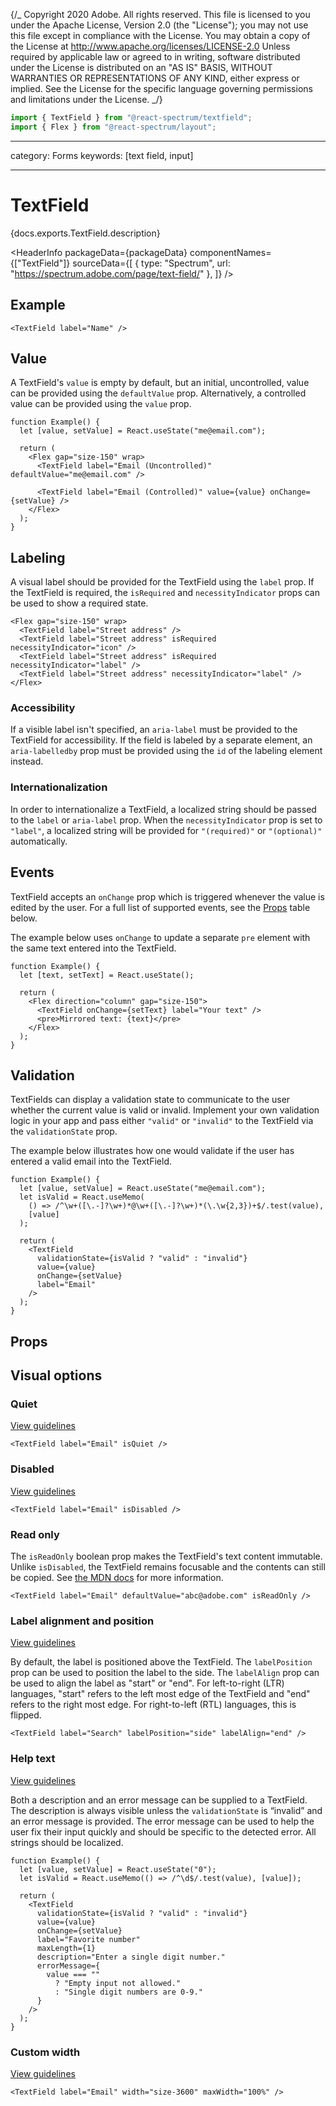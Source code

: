 {/_ Copyright 2020 Adobe. All rights reserved.
This file is licensed to you under the Apache License, Version 2.0 (the "License");
you may not use this file except in compliance with the License. You may obtain a copy
of the License at http://www.apache.org/licenses/LICENSE-2.0
Unless required by applicable law or agreed to in writing, software distributed under
the License is distributed on an "AS IS" BASIS, WITHOUT WARRANTIES OR REPRESENTATIONS
OF ANY KIND, either express or implied. See the License for the specific language
governing permissions and limitations under the License. _/}



```jsx import
import { TextField } from "@react-spectrum/textfield";
import { Flex } from "@react-spectrum/layout";
```

---

category: Forms
keywords: [text field, input]

---

# TextField

<PageDescription>{docs.exports.TextField.description}</PageDescription>

<HeaderInfo
  packageData={packageData}
  componentNames={["TextField"]}
  sourceData={[
    { type: "Spectrum", url: "https://spectrum.adobe.com/page/text-field/" },
  ]}
/>

## Example

```tsx example
<TextField label="Name" />
```

## Value

A TextField's `value` is empty by default, but an initial, uncontrolled, value can be provided using the `defaultValue` prop.
Alternatively, a controlled value can be provided using the `value` prop.

```tsx example
function Example() {
  let [value, setValue] = React.useState("me@email.com");

  return (
    <Flex gap="size-150" wrap>
      <TextField label="Email (Uncontrolled)" defaultValue="me@email.com" />

      <TextField label="Email (Controlled)" value={value} onChange={setValue} />
    </Flex>
  );
}
```

## Labeling

A visual label should be provided for the TextField using the `label` prop. If the TextField is required, the `isRequired` and
`necessityIndicator` props can be used to show a required state.

```tsx example
<Flex gap="size-150" wrap>
  <TextField label="Street address" />
  <TextField label="Street address" isRequired necessityIndicator="icon" />
  <TextField label="Street address" isRequired necessityIndicator="label" />
  <TextField label="Street address" necessityIndicator="label" />
</Flex>
```

### Accessibility

If a visible label isn't specified, an `aria-label` must be provided to the TextField for
accessibility. If the field is labeled by a separate element, an `aria-labelledby` prop must be provided using
the `id` of the labeling element instead.

### Internationalization

In order to internationalize a TextField, a localized string should be passed to the `label` or `aria-label` prop.
When the `necessityIndicator` prop is set to `"label"`, a localized string will be provided for `"(required)"` or `"(optional)"` automatically.

## Events

TextField accepts an `onChange` prop which is triggered whenever the value is edited by the user.
For a full list of supported events, see the [Props](#props) table below.

The example below uses `onChange` to update a separate `pre` element with the same text entered into the TextField.

```tsx example
function Example() {
  let [text, setText] = React.useState();

  return (
    <Flex direction="column" gap="size-150">
      <TextField onChange={setText} label="Your text" />
      <pre>Mirrored text: {text}</pre>
    </Flex>
  );
}
```

## Validation

TextFields can display a validation state to communicate to the user whether the current value is valid or invalid.
Implement your own validation logic in your app and pass either `"valid"` or `"invalid"` to the TextField via the `validationState` prop.

The example below illustrates how one would validate if the user has entered a valid email into the TextField.

```tsx example
function Example() {
  let [value, setValue] = React.useState("me@email.com");
  let isValid = React.useMemo(
    () => /^\w+([\.-]?\w+)*@\w+([\.-]?\w+)*(\.\w{2,3})+$/.test(value),
    [value]
  );

  return (
    <TextField
      validationState={isValid ? "valid" : "invalid"}
      value={value}
      onChange={setValue}
      label="Email"
    />
  );
}
```

## Props

<PropTable component={docs.exports.TextField} links={docs.links} />

## Visual options

### Quiet

[View guidelines](https://spectrum.adobe.com/page/text-field/#Quiet)

```tsx example
<TextField label="Email" isQuiet />
```

### Disabled

[View guidelines](https://spectrum.adobe.com/page/text-field/#Disabled)

```tsx example
<TextField label="Email" isDisabled />
```

### Read only

The `isReadOnly` boolean prop makes the TextField's text content immutable. Unlike `isDisabled`, the TextField remains focusable
and the contents can still be copied. See [the MDN docs](https://developer.mozilla.org/en-US/docs/Web/HTML/Attributes/readonly) for more information.

```tsx example
<TextField label="Email" defaultValue="abc@adobe.com" isReadOnly />
```

### Label alignment and position

[View guidelines](https://spectrum.adobe.com/page/text-field/#Label-position)

By default, the label is positioned above the TextField. The `labelPosition` prop can be used to position the label to the side. The `labelAlign` prop can be used to align the label as "start" or "end". For left-to-right (LTR) languages, "start" refers to the left most edge of the TextField and "end" refers to the right most edge. For right-to-left (RTL) languages, this is flipped.

```tsx example
<TextField label="Search" labelPosition="side" labelAlign="end" />
```

### Help text

[View guidelines](<https://spectrum.adobe.com/page/text-field/#Help-text-(description-and-error-message)>)

Both a description and an error message can be supplied to a TextField. The description is always visible unless the `validationState` is “invalid” and an error message is provided. The error message can be used to help the user fix their input quickly and should be specific to the detected error. All strings should be localized.

```tsx example
function Example() {
  let [value, setValue] = React.useState("0");
  let isValid = React.useMemo(() => /^\d$/.test(value), [value]);

  return (
    <TextField
      validationState={isValid ? "valid" : "invalid"}
      value={value}
      onChange={setValue}
      label="Favorite number"
      maxLength={1}
      description="Enter a single digit number."
      errorMessage={
        value === ""
          ? "Empty input not allowed."
          : "Single digit numbers are 0-9."
      }
    />
  );
}
```

### Custom width

[View guidelines](https://spectrum.adobe.com/page/text-field/#Width)

```tsx example
<TextField label="Email" width="size-3600" maxWidth="100%" />
```
